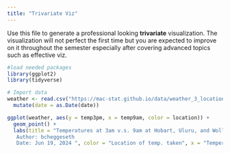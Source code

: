 ```yaml
---
title: "Trivariate Viz"
---
```


Use this file to generate a professional looking **trivariate** visualization.  The visualization will not perfect the first time but you are expected to improve on it throughout the semester especially after covering advanced topics such as effective viz.


```r
#load needed packages
library(ggplot2)
library(tidyverse)


```


```r

# Import data
weather <- read.csv("https://mac-stat.github.io/data/weather_3_locations.csv") |> 
  mutate(date = as.Date(date))  

```


```r


ggplot(weather, aes(y = temp3pm, x = temp9am, color = location)) + 
  geom_point() +
  labs(title = "Temperatures at 3am v.s. 9am at Hobart, Uluru, and Wollongong. ", subtitle = "Source: https://mac-stat.github.io/data/election_2020_county.csv. 
   Author: bcheggeseth
   Date: Jun 19, 2024 ", color = "Location of temp. taken", x = "Temperature at 9:00 a.m. (Celcius)", y = "Temperature at 3:00 p.m. (Celcius)")
  


```



